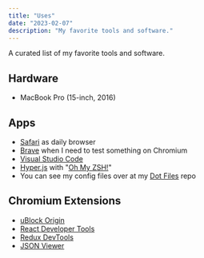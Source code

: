 ```yaml
---
title: "Uses"
date: "2023-02-07"
description: "My favorite tools and software."
---
```


A curated list of my favorite tools and software.

## Hardware

- MacBook Pro (15-inch, 2016)

## Apps

- [Safari](https://www.apple.com/safari) as daily browser
- [Brave](https://brave.com) when I need to test something on Chromium
- [Visual Studio Code](https://code.visualstudio.com)
- [Hyper.js](https://hyper.is) with "[Oh My ZSH!](https://ohmyz.sh)"
- You can see my config files over at my [Dot Files](https://github.com/eneax/dotfiles) repo

## Chromium Extensions

- [uBlock Origin](https://chrome.google.com/webstore/detail/ublock-origin/cjpalhdlnbpafiamejdnhcphjbkeiagm?utm_source=chrome-ntp-icon)
- [React Developer Tools](https://chrome.google.com/webstore/detail/react-developer-tools/fmkadmapgofadopljbjfkapdkoienihi?utm_source=chrome-ntp-icon)
- [Redux DevTools](https://chrome.google.com/webstore/detail/redux-devtools/lmhkpmbekcpmknklioeibfkpmmfibljd?utm_source=chrome-ntp-icon)
- [JSON Viewer](https://chrome.google.com/webstore/detail/json-viewer/gbmdgpbipfallnflgajpaliibnhdgobh)
